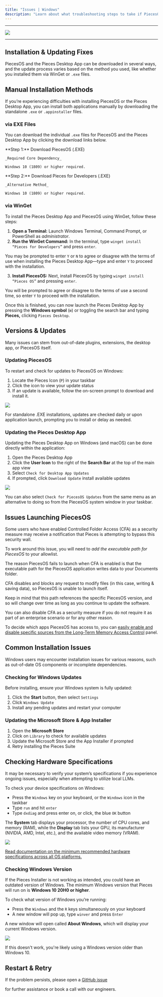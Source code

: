 ```yaml
---
title: "Issues | Windows"
description: "Learn about what troubleshooting steps to take if PiecesOS or the Pieces Desktop App isn’t working as expected on your Windows issues."
---
```


---

![](https://storage.googleapis.com/hashnode_product_documentation_assets/meet_pieces_assets/meet_pieces/troubleshooting/windows/troubleshooting_windows.png)

---

## Installation & Updating Fixes

PiecesOS and the Pieces Desktop App can be downloaded in several ways, and the update process varies based on the method you used, like whether you installed them via WinGet or `.exe` files.

<on-device-storage />

## Manual Installation Methods

If you’re experiencing difficulties with installing PiecesOS or the Pieces Desktop App, you can install both applications manually by downloading the standalone `.exe` or `.appinstaller` files.

### via EXE Files

You can download the individual `.exe` files for PiecesOS and the Pieces Desktop App by clicking the download links below.

<CardGroup cols={2}>
  <Card title="Download — PiecesOS (.EXE)" href="https://builds.pieces.app/stages/production/os_server/windows-exe/download?download=true&product=DOCUMENTATION_WEBSITE">
    **Step 1:** Download PiecesOS (.EXE)

    _Required Core Dependency_

    Windows 10 (1809) or higher required.
  </Card>
  <Card title="Download — Pieces Desktop App" href="https://builds.pieces.app/stages/production/pieces_for_x/windows-exe/download?download=true&product=DOCUMENTATION_WEBSITE">
    **Step 2:** Download Pieces for Developers (.EXE)

    _Alternative Method_

    Windows 10 (1809) or higher required.
  </Card>
</CardGroup>

### via WinGet

To install the Pieces Desktop App and PiecesOS using WinGet, follow these steps:

1. **Open a Terminal:** Launch Windows Terminal, Command Prompt, or PowerShell as _administrator_.
2. **Run the WinGet Command:** In the terminal, type `winget install “Pieces for Developers”` and press `enter`.

You may be prompted to enter `Y` or `N` to agree or disagree with the terms of use when installing the Pieces Desktop App—type and enter `Y` to proceed with the installation.

3. **Install PiecesOS:** Next, install PiecesOS by typing `winget install “Pieces OS”` and pressing `enter`.

You will be prompted to agree or disagree to the terms of use a second time, so enter `Y` to proceed with the installation.

Once this is finished, you can now launch the Pieces Desktop App by pressing the **Windows symbol** (`⊞`) or toggling the search bar and typing **Pieces,** clicking `Pieces Desktop`.

## Versions & Updates

Many issues can stem from out-of-date plugins, extensions, the desktop app, or PiecesOS itself.

### Updating PiecesOS

To restart and check for updates to PiecesOS on Windows:

1. Locate the Pieces Icon (`P`) in your taskbar
2. Click the icon to view your update status
3. If an update is available, follow the on-screen prompt to download and install it.

![](https://storage.googleapis.com/hashnode_product_documentation_assets/meet_pieces_assets/meet_pieces/troubleshooting/windows/windows_checking_pieces_os_for_updates.gif)

For standalone .EXE installations, updates are checked daily or upon application launch, prompting you to install or delay as needed.

### Updating the Pieces Desktop App

Updating the Pieces Desktop App on Windows (and macOS) can be done directly within the application:

1. Open the Pieces Desktop App
2. Click the **User Icon** to the right of the **Search Bar** at the top of the main app view
3. Select `Check for Desktop App Updates`
4. If prompted, click `Download Update` install available updates

![](https://storage.googleapis.com/hashnode_product_documentation_assets/meet_pieces_assets/meet_pieces/troubleshooting/windows/windows_check_pfd_for_updates.gif)

You can also select `Check for PiecesOS Updates` from the same menu as an alternative to doing so from the PiecesOS system window in your taskbar.

## Issues Launching PiecesOS

Some users who have enabled Controlled Folder Access (CFA) as a security measure may receive a notification that Pieces is attempting to bypass this security wall.

To work around this issue, you will need to _add the executable path for PiecesOS_ to your allowlist.

<alert>
  The reason PiecesOS fails to launch when CFA is enabled is that the executable path for the PiecesOS application writes data to your Documents folder.

  CFA disables and blocks any request to modify files (in this case, writing & saving data), so PiecesOS is unable to launch itself.
</alert>

Keep in mind that this path references the specific PiecesOS version, and so will change over time as long as you continue to update the software.

You can also disable CFA as a security measure if you do not require it as part of an enterprise scenario or for any other reason.

To decide which apps PiecesOS has access to, you can [easily enable and disable specific sources from the Long-Term Memory Access Control](https://docs.pieces.app/products/core-dependencies/pieces-os/quick-menu#long-term-memory-access-control) panel.

## Common Installation Issues

Windows users may encounter installation issues for various reasons, such as out-of-date OS components or incomplete dependencies.

### Checking for Windows Updates

Before installing, ensure your Windows system is fully updated:

1. Click the **Start** button, then select `Settings`
2. Click `Windows Update`
3. Install any pending updates and restart your computer

### Updating the Microsoft Store & App Installer

1. Open the **Microsoft Store**
2. Click on `Library` to check for available updates
3. Update the Microsoft Store and the App Installer if prompted
4. Retry installing the Pieces Suite

## Checking Hardware Specifications

It may be necessary to verify your system’s specifications if you experience ongoing issues, especially when attempting to utilize local LLMs.

To check your device specifications on Windows:

- Press the `Windows` key on your keyboard, or the `Windows` icon in the taskbar
- Type `run` and hit `enter`
- Type `dxdiag` and press enter on, or click, the blue `OK` button

The **System** tab displays your processor, the number of CPU cores, and memory (RAM), while the **Display** tab lists your GPU, its manufacturer (NVIDIA, AMD, Intel, etc.), and the available video memory (VRAM).

![](https://storage.googleapis.com/hashnode_product_documentation_assets/meet_pieces_assets/meet_pieces/troubleshooting/windows/windows_checking_hardware_specs.gif)

[Read documentation on the minimum recommended hardware specifications across all OS platforms.](https://docs.pieces.app/products/meet-pieces/troubleshooting/cross-platform#hardware-recommendations)

### Checking Windows Version

If the Pieces Installer is not working as intended, you could have an outdated version of Windows. The minimum Windows version that Pieces will run on is **Windows 10 20H0 or higher**.

To check what version of Windows you’re running:

- Press the `Windows` and the `R` keys simultaneously on your keyboard
- A new window will pop up, type `winver` and press `Enter`

A new window will open called **About Windows**, which will display your current Windows version.

![](https://storage.googleapis.com/hashnode_product_documentation_assets/meet_pieces_assets/meet_pieces/troubleshooting/windows/checking_windows_ver.gif)

<tip>
  If this doesn't work, you're likely using a Windows version older than Windows 10.
</tip>

## Restart & Retry

If the problem persists, please open a <a target="_blank" href="https://github.com/pieces-app/support/issues">
GitHub issue</a>

 for further assistance or book a call with our engineers.